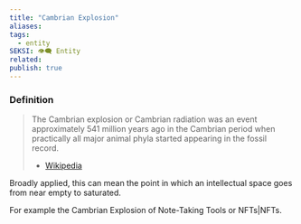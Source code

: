 ```yaml
---
title: "Cambrian Explosion"
aliases: 
tags:
  - entity
SEKSI: 👁️‍🗨️ Entity
related:
publish: true
---
```



### Definition
> The Cambrian explosion or Cambrian radiation was an event approximately 541 million years ago in the Cambrian period when practically all major animal phyla started appearing in the fossil record.
> - [Wikipedia](https://en.wikipedia.org/wiki/Cambrian_explosion)

Broadly applied, this can mean the point in which an intellectual space goes from near empty to saturated.

For example the Cambrian Explosion of <Link href="/c/note-taking-tools" className="text-[var(--color-primary)] hover:underline hover:text-[var(--color-secondary)] transition-colors font-medium">Note-Taking Tools</Link> or <Link href="/c/nftsnfts" className="text-[var(--color-primary)] hover:underline hover:text-[var(--color-secondary)] transition-colors font-medium">NFTs|NFTs</Link>.
